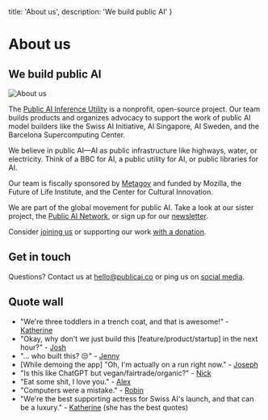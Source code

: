   title: 'About us',
  description: 'We build public AI'
}

# About us
## We build public AI

<img 
  src="/team.jpg" 
  alt="About us" 
  className="float-right ml-6 mb-4 w-64 h-auto rounded-lg max-sm:float-none max-sm:w-full max-sm:mx-auto max-sm:mb-6"
/>

The [Public AI Inference Utility](/stories/inference-utility) is a nonprofit, open-source project. Our team builds products and organizes advocacy to support the work of public AI model builders like the Swiss AI Initiative, AI Singapore, AI Sweden, and the Barcelona Supercomputing Center.

We believe in public AI—AI as public infrastructure like highways, water, or electricity. Think of a BBC for AI, a public utility for AI, or public libraries for AI.

Our team is fiscally sponsored by [Metagov](https://metagov.org) and funded by Mozilla, the Future of Life Institute, and the Center for Cultural Innovation.

We are part of the global movement for public AI. Take a look at our sister project, the [Public AI Network](https://publicai.network), or sign up for our [newsletter](https://publicai.substack.com).

Consider [joining us](/contributing) or supporting our work [with a donation](http://opencollective.com/publicai).

## Get in touch

Questions? Contact us at [hello@publicai.co](mailto:hello@publicai.co) or ping us on [social media](https://www.linkedin.com/company/pubai/).

## Quote wall

- "We're three toddlers in a trench coat, and that is awesome!" - [Katherine](https://www.katherinelgorman.com/)
- "Okay, why don't we just build this [feature/product/startup] in the next hour?" - [Josh](https://joshuatan.com/research)
- "... who built this? 😒" - [Jenny](https://jennyfan.com/)
- [While demoing the app] "Oh, I'm actually on a run right now." - [Joseph](https://www.linkedin.com/in/joseph-low-bc/)
- "Is this like ChatGPT but vegan/fairtrade/organic?" - [Nick](https://www.nickmvincent.com/)
- "Eat some shit, I love you." - [Alex](http://linkedin.com/in/alex-kj?originalSubdomain=uk)
- "Computers were a mistake." - [Robin](https://berjon.com/)
- "We're the best supporting actress for Swiss AI's launch, and that can be a luxury." - [Katherine](https://www.katherinelgorman.com/) (she has the best quotes)